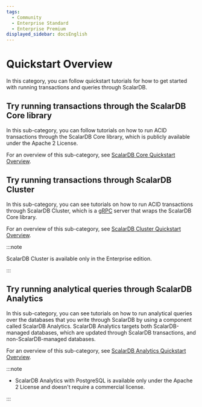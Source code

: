 ```yaml
---
tags:
  - Community
  - Enterprise Standard
  - Enterprise Premium
displayed_sidebar: docsEnglish
---
```


# Quickstart Overview

In this category, you can follow quickstart tutorials for how to get started with running transactions and queries through ScalarDB.

## Try running transactions through the ScalarDB Core library

In this sub-category, you can follow tutorials on how to run ACID transactions through the ScalarDB Core library, which is publicly available under the Apache 2 License.

For an overview of this sub-category, see [ScalarDB Core Quickstart Overview](quickstart-scalardb-core-overview.mdx).

## Try running transactions through ScalarDB Cluster

In this sub-category, you can see tutorials on how to run ACID transactions through ScalarDB Cluster, which is a [gRPC](https://grpc.io/) server that wraps the ScalarDB Core library.

For an overview of this sub-category, see [ScalarDB Cluster Quickstart Overview](quickstart-scalardb-cluster-overview.mdx).

:::note

ScalarDB Cluster is available only in the Enterprise edition.

:::

## Try running analytical queries through ScalarDB Analytics

In this sub-category, you can see tutorials on how to run analytical queries over the databases that you write through ScalarDB by using a component called ScalarDB Analytics. ScalarDB Analytics targets both ScalarDB-managed databases, which are updated through ScalarDB transactions, and non-ScalarDB-managed databases.

For an overview of this sub-category, see [ScalarDB Analytics Quickstart Overview](quickstart-scalardb-analytics-overview.mdx).

:::note

- ScalarDB Analytics with PostgreSQL is available only under the Apache 2 License and doesn't require a commercial license.

:::
